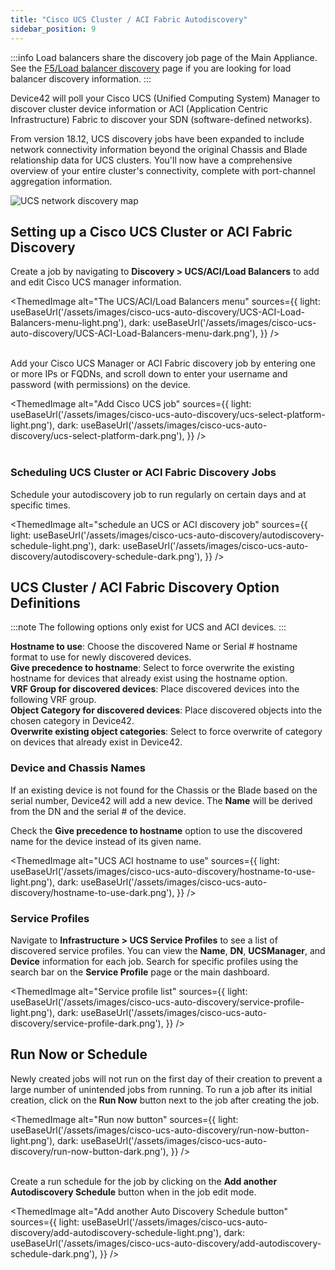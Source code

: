 ```yaml
---
title: "Cisco UCS Cluster / ACI Fabric Autodiscovery"
sidebar_position: 9
---
```



:::info
Load balancers share the discovery job page of the Main Appliance. See the [F5/Load balancer discovery](load-balancer-f5-autodiscovery.mdx) page if you are looking for load balancer discovery information.
:::

Device42 will poll your Cisco UCS (Unified Computing System) Manager to discover cluster device information or ACI (Application Centric Infrastructure) Fabric to discover your SDN (software-defined networks).

From version 18.12, UCS discovery jobs have been expanded to include network connectivity information beyond the original Chassis and Blade relationship data for UCS clusters. You'll now have a comprehensive overview of your entire cluster's connectivity, complete with port-channel aggregation information.

![UCS network discovery map](/assets/images/ucs-network-discovery-map.png)

## Setting up a Cisco UCS Cluster or ACI Fabric Discovery

Create a job by navigating to **Discovery > UCS/ACI/Load Balancers** to add and edit Cisco UCS manager information.

<ThemedImage
  alt="The UCS/ACI/Load Balancers menu"
  sources={{
    light: useBaseUrl('/assets/images/cisco-ucs-auto-discovery/UCS-ACI-Load-Balancers-menu-light.png'),
    dark: useBaseUrl('/assets/images/cisco-ucs-auto-discovery/UCS-ACI-Load-Balancers-menu-dark.png'),
  }}
/>
<br/><br/>

Add your Cisco UCS Manager or ACI Fabric discovery job by entering one or more IPs or FQDNs, and scroll down to enter your username and password (with permissions) on the device.

<ThemedImage
  alt="Add Cisco UCS job"
  sources={{
    light: useBaseUrl('/assets/images/cisco-ucs-auto-discovery/ucs-select-platform-light.png'),
    dark: useBaseUrl('/assets/images/cisco-ucs-auto-discovery/ucs-select-platform-dark.png'),
  }}
/>
<br/><br/>

### **Scheduling UCS Cluster or ACI Fabric Discovery Jobs**

Schedule your autodiscovery job to run regularly on certain days and at specific times.

<ThemedImage
  alt="schedule an UCS or ACI discovery job"
  sources={{
    light: useBaseUrl('/assets/images/cisco-ucs-auto-discovery/autodiscovery-schedule-light.png'),
    dark: useBaseUrl('/assets/images/cisco-ucs-auto-discovery/autodiscovery-schedule-dark.png'),
  }}
/>

## UCS Cluster / ACI Fabric Discovery Option Definitions

:::note
The following options only exist for UCS and ACI devices.
:::

**Hostname to use**: Choose the discovered Name or Serial # hostname format to use for newly discovered devices.  
**Give precedence to hostname**: Select to force overwrite the existing hostname for devices that already exist using the hostname option.  
**VRF Group for discovered devices**: Place discovered devices into the following VRF group.  
**Object Category for discovered devices**: Place discovered objects into the chosen category in Device42.  
**Overwrite existing object categories**: Select to force overwrite of category on devices that already exist in Device42.

### Device and Chassis Names

If an existing device is not found for the Chassis or the Blade based on the serial number, Device42 will add a new device. The **Name** will be derived from the DN and the serial # of the device.

Check the **Give precedence to hostname** option to use the discovered name for the device instead of its given name.

<ThemedImage
  alt="UCS ACI hostname to use"
  sources={{
    light: useBaseUrl('/assets/images/cisco-ucs-auto-discovery/hostname-to-use-light.png'),
    dark: useBaseUrl('/assets/images/cisco-ucs-auto-discovery/hostname-to-use-dark.png'),
  }}
/>

### Service Profiles

Navigate to **Infrastructure > UCS Service Profiles** to see a list of discovered service profiles. You can view the **Name**, **DN**, **UCSManager**, and **Device** information for each job. Search for specific profiles using the search bar on the **Service Profile** page or the main dashboard.

<ThemedImage
  alt="Service profile list"
  sources={{
    light: useBaseUrl('/assets/images/cisco-ucs-auto-discovery/service-profile-light.png'),
    dark: useBaseUrl('/assets/images/cisco-ucs-auto-discovery/service-profile-dark.png'),
  }}
/>

## Run Now or Schedule

Newly created jobs will not run on the first day of their creation to prevent a large number of unintended jobs from running. To run a job after its initial creation, click on the **Run Now** button next to the job after creating the job.

<ThemedImage
  alt="Run now button"
  sources={{
    light: useBaseUrl('/assets/images/cisco-ucs-auto-discovery/run-now-button-light.png'),
    dark: useBaseUrl('/assets/images/cisco-ucs-auto-discovery/run-now-button-dark.png'),
  }}
/>
<br/><br/>

Create a run schedule for the job by clicking on the **Add another Autodiscovery Schedule** button when in the job edit mode.

<ThemedImage
  alt="Add another Auto Discovery Schedule button"
  sources={{
    light: useBaseUrl('/assets/images/cisco-ucs-auto-discovery/add-autodiscovery-schedule-light.png'),
    dark: useBaseUrl('/assets/images/cisco-ucs-auto-discovery/add-autodiscovery-schedule-dark.png'),
  }}
/>



